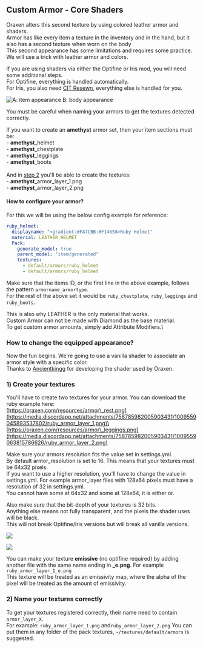 ## Custom Armor - Core Shaders
Oraxen alters this second texture by using colored leather armor and shaders.\
Armor has like every item a texture in the inventory and in the hand, but it also has a second texture when worn on the body\
This second appearance has some limitations and requires some practice. We will use a trick with leather armor and colors.


If you are using shaders via either the Optifine or Iris mod, you will need some additional steps.\
For Optifine, everything is handled automatically.\
For Iris, you also need [CIT Resewn](https://modrinth.com/mod/cit-resewn), everything else is handled for you.


![A: item appearance    B: body appearance](/assets/stuff.png)


You must be careful when naming your armors to get the textures detected correctly.

If you want to create an **amethyst** armor set, then your item sections must be:  
\- **amethyst**_helmet  
\- **amethyst**_chestplate  
\- **amethyst**_leggings  
\- **amethyst**_boots  
\
And in [step 2](./#2-name-your-textures-correctly) you'll be able to create the textures:  
\- **amethyst**_armor_layer_1.png  
\- **amethyst**_armor_layer_2.png


#### How to configure your armor?

For this we will be using the below config example for reference:
```yaml
ruby_helmet:
  displayname: "<gradient:#FA7CBB:#F14658>Ruby Helmet"
  material: LEATHER_HELMET
  Pack:
    generate_model: true
    parent_model: "item/generated"
    textures:
      - default/armors/ruby_helmet
      - default/armors/ruby_helmet
```

Make sure that the items ID, or the first line in the above example, follows the pattern `armorname_armortype`.  
For the rest of the above set it would be `ruby_chestplate`, `ruby_leggings` and `ruby_boots`.  



This is also why LEATHER is the only material that works.\
Custom Armor can not be made with Diamond as the base material.\
To get custom armor amounts, simply add Attribute Modifiers.\


### How to change the equipped appearance?

Now the fun begins. We're going to use a vanilla shader to associate an armor style with a specific color.  
Thanks to [Ancientkingg](https://twitter.com/ancientkingg) for developing the shader used by Oraxen.

### 1) Create your textures

You'll have to create two textures for your armor. You can download the ruby example here:  
[https://oraxen.com/resources/armor\_rest.png](https://media.discordapp.net/attachments/758785982005903431/1009559045893537802/ruby_armor_layer_1.png)\
[https://oraxen.com/resources/armor\_leggings.png](https://media.discordapp.net/attachments/758785982005903431/1009559063815786626/ruby_armor_layer_2.png)


Make sure your armors resolution fits the value set in settings.yml.\
By default armor_resolution is set to 16. This means that your textures must be 64x32 pixels.\
If you want to use a higher resolution, you'll have to change the value in settings.yml.
For example armor_layer files with 128x64 pixels must have a resolution of 32 in settings.yml.\
You cannot have some at 64x32 and some at 128x64, it is either or.

Also make sure that the bit-depth of your textures is 32 bits.\
Anything else means not fully transparent, and the pixels the shader uses will be black.\
This will not break Optifine/Iris versions but will break all vanilla versions.


![](/assets/leggings.png)


![](/assets/armor.png)


You can make your texture **emissive** (no optifine required) by adding another file with the same name ending in **\_e.png**. For example `ruby_armor_layer_1_e.png`  
This texture will be treated as an emissivity map, where the alpha of the pixel will be treated as the amount of emissivity.


### 2) Name your textures correctly

To get your textures registered correctly, their name need to contain `armor_layer_X`.  
For example:
`ruby_armor_layer_1.png` and`ruby_armor_layer_2.png`
You can put them in any folder of the pack textures, `~/textures/default/armors` is suggested.

